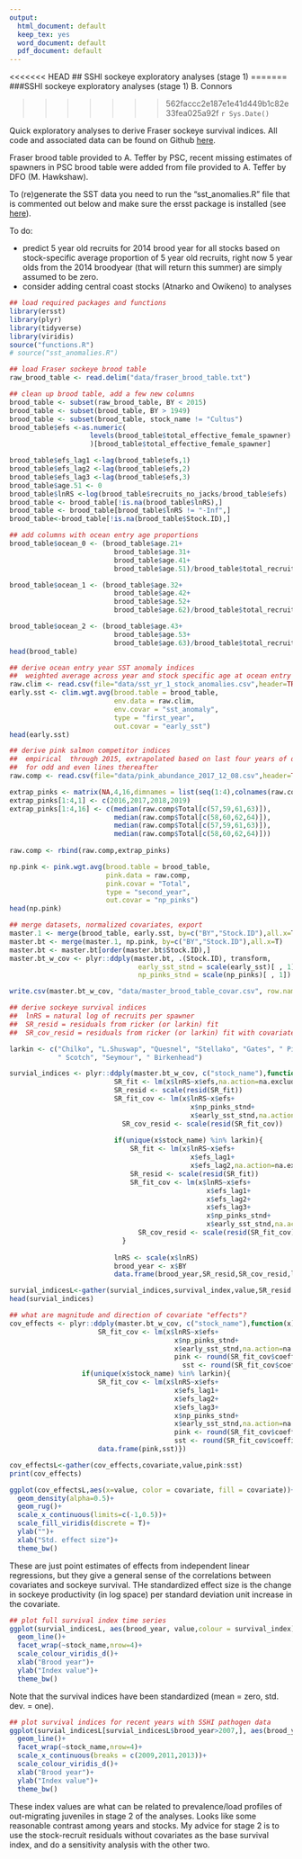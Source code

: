 ```yaml
---
output:
  html_document: default
  keep_tex: yes
  word_document: default
  pdf_document: default
---
```


<<<<<<< HEAD
## SSHI sockeye exploratory analyses (stage 1)
=======
###SSHI sockeye exploratory analyses (stage 1)
B. Connors

>>>>>>> 562faccc2e187e1e41d449b1c82e33fea025a92f
`r Sys.Date()`

Quick exploratory analyses to derive Fraser sockeye survival indices. All code and associated data can be found on Github [here](https://github.com/brendanmichaelconnors/SSHI-sockeye). 

Fraser brood table provided to A. Teffer by PSC, recent missing estimates of spawners in PSC brood table were added from file provided to A. Teffer by DFO (M. Hawkshaw).

To (re)generate the SST data you need to run the "sst_anomalies.R" file that is commented out below and make sure the ersst package is installed (see [here](https://github.com/michaelmalick/r-ersst)).

To do: 

* predict 5 year old recruits for 2014 brood year for all stocks based on stock-specific average proportion of 5 year old recruits, right now  5 year olds from the 2014 broodyear (that will return this summer) are simply assumed to be zero.
* consider adding central coast stocks (Atnarko and Owikeno) to analyses 

```r
## load required packages and functions
library(ersst)     
library(plyr)
library(tidyverse)
library(viridis)
source("functions.R")
# source("sst_anomalies.R") 
```
```r
## load Fraser sockeye brood table
raw_brood_table <- read.delim("data/fraser_brood_table.txt")

## clean up brood table, add a few new columns
brood_table <- subset(raw_brood_table, BY < 2015) 
brood_table <- subset(brood_table, BY > 1949) 
brood_table <- subset(brood_table, stock_name != "Cultus")  
brood_table$efs <-as.numeric(
                    levels(brood_table$total_effective_female_spawner)
                    )[brood_table$total_effective_female_spawner]

brood_table$efs_lag1 <-lag(brood_table$efs,1)
brood_table$efs_lag2 <-lag(brood_table$efs,2)
brood_table$efs_lag3 <-lag(brood_table$efs,3)
brood_table$age.51 <- 0
brood_table$lnRS <-log(brood_table$recruits_no_jacks/brood_table$efs)
brood_table <- brood_table[!is.na(brood_table$lnRS),] 
brood_table <- brood_table[brood_table$lnRS != "-Inf",] 
brood_table<-brood_table[!is.na(brood_table$Stock.ID),]

## add columns with ocean entry age proportions
brood_table$ocean_0 <- (brood_table$age.21+
                          brood_table$age.31+
                          brood_table$age.41+
                          brood_table$age.51)/brood_table$total_recruits

brood_table$ocean_1 <- (brood_table$age.32+
                          brood_table$age.42+
                          brood_table$age.52+
                          brood_table$age.62)/brood_table$total_recruits

brood_table$ocean_2 <- (brood_table$age.43+
                          brood_table$age.53+
                          brood_table$age.63)/brood_table$total_recruits
head(brood_table)
```

```r
## derive ocean entry year SST anomaly indices
##  weighted average across year and stock specific age at ocean entry
raw.clim <- read.csv(file="data/sst_yr_1_stock_anomalies.csv",header=TRUE)
early.sst <- clim.wgt.avg(brood.table = brood_table,
                          env.data = raw.clim,
                          env.covar = "sst_anomaly",
                          type = "first_year",
                          out.covar = "early_sst") 
head(early.sst)
```
```r
## derive pink salmon competitor indices
##  empirical  through 2015, extrapolated based on last four years of data 
##  for odd and even lines thereafter
raw.comp <- read.csv(file="data/pink_abundance_2017_12_08.csv",header=TRUE)

extrap_pinks <- matrix(NA,4,16,dimnames = list(seq(1:4),colnames(raw.comp)))
extrap_pinks[1:4,1] <- c(2016,2017,2018,2019)
extrap_pinks[1:4,16] <- c(median(raw.comp$Total[c(57,59,61,63)]),
                          median(raw.comp$Total[c(58,60,62,64)]),
                          median(raw.comp$Total[c(57,59,61,63)]),
                          median(raw.comp$Total[c(58,60,62,64)]))
  
raw.comp <- rbind(raw.comp,extrap_pinks)

np.pink <- pink.wgt.avg(brood.table = brood_table,
                        pink.data = raw.comp,
                        pink.covar = "Total",
                        type = "second_year",
                        out.covar = "np_pinks")
head(np.pink)
```
```r
## merge datasets, normalized covariates, export
master.1 <- merge(brood_table, early.sst, by=c("BY","Stock.ID"),all.x=T)
master.bt <- merge(master.1, np.pink, by=c("BY","Stock.ID"),all.x=T)
master.bt <- master.bt[order(master.bt$Stock.ID),]
master.bt_w_cov <- plyr::ddply(master.bt, .(Stock.ID), transform,
                                early_sst_stnd = scale(early_sst)[ , 1],
                                np_pinks_stnd = scale(np_pinks)[ , 1])  

write.csv(master.bt_w_cov, "data/master_brood_table_covar.csv", row.names=FALSE)
```
```r
## derive sockeye survival indices
##  lnRS = natural log of recruits per spawner
##  SR_resid = residuals from ricker (or larkin) fit 
##  SR_cov_resid = residuals from ricker (or larkin) fit with covariates  

larkin <- c("Chilko", "L.Shuswap", "Quesnel", "Stellako", "Gates", " Pitt", 
            " Scotch", "Seymour", " Birkenhead")

survial_indices <- plyr::ddply(master.bt_w_cov, c("stock_name"),function(x) {
                          SR_fit <- lm(x$lnRS~x$efs,na.action=na.exclude)
                          SR_resid <- scale(resid(SR_fit))
                          SR_fit_cov <- lm(x$lnRS~x$efs+
                                             x$np_pinks_stnd+
                                             x$early_sst_stnd,na.action=na.exclude)
	                        SR_cov_resid <- scale(resid(SR_fit_cov))
	                        
                          if(unique(x$stock_name) %in% larkin){
                              SR_fit <- lm(x$lnRS~x$efs+
                                             x$efs_lag1+
                                             x$efs_lag2,na.action=na.exclude)
                              SR_resid <- scale(resid(SR_fit))
                              SR_fit_cov <- lm(x$lnRS~x$efs+
                                                 x$efs_lag1+
                                                 x$efs_lag2+
                                                 x$efs_lag3+
                                                 x$np_pinks_stnd+
                                                 x$early_sst_stnd,na.action=na.exclude)
    	                        SR_cov_resid <- scale(resid(SR_fit_cov))                            
                            }
	                        
                          lnRS <- scale(x$lnRS)
                          brood_year <- x$BY
                          data.frame(brood_year,SR_resid,SR_cov_resid,lnRS)})

survial_indicesL<-gather(survial_indices,survival_index,value,SR_resid:lnRS)
head(survial_indices)
```
```r
## what are magnitude and direction of covariate "effects"?
cov_effects <- plyr::ddply(master.bt_w_cov, c("stock_name"),function(x) {
                      SR_fit_cov <- lm(x$lnRS~x$efs+
                                         x$np_pinks_stnd+
                                         x$early_sst_stnd,na.action=na.exclude)
                                         pink <- round(SR_fit_cov$coefficients[3],digits=3)
	                                       sst <- round(SR_fit_cov$coefficients[4],digits=3)
                  if(unique(x$stock_name) %in% larkin){
                      SR_fit_cov <- lm(x$lnRS~x$efs+
                                         x$efs_lag1+
                                         x$efs_lag2+
                                         x$efs_lag3+
                                         x$np_pinks_stnd+
                                         x$early_sst_stnd,na.action=na.exclude)
                                         pink <- round(SR_fit_cov$coefficients[6],digits=3)
                                         sst <- round(SR_fit_cov$coefficients[7],digits=3)}
                      data.frame(pink,sst)})

cov_effectsL<-gather(cov_effects,covariate,value,pink:sst)
print(cov_effects)

ggplot(cov_effectsL,aes(x=value, color = covariate, fill = covariate))+
  geom_density(alpha=0.5)+
  geom_rug()+
  scale_x_continuous(limits=c(-1,0.5))+
  scale_fill_viridis(discrete = T)+
  ylab("")+
  xlab("Std. effect size")+
  theme_bw()
```
These are just point estimates of effects from independent linear regressions, but they give a general sense of the correlations between covariates and sockeye survival. THe standardized effect size is the change in sockeye productivity (in log space) per standard deviation unit increase in the covariate.
```r
## plot full survival index time series
ggplot(survial_indicesL, aes(brood_year, value,colour = survival_index)) +
  geom_line()+
  facet_wrap(~stock_name,nrow=4)+
  scale_colour_viridis_d()+
  xlab("Brood year")+
  ylab("Index value")+
  theme_bw()
```
Note that the survival indices have been standardized (mean = zero,  std. dev. = one).
```r
## plot survival indices for recent years with SSHI pathogen data
ggplot(survial_indicesL[survial_indicesL$brood_year>2007,], aes(brood_year, value, colour = survival_index)) +
  geom_line()+
  facet_wrap(~stock_name,nrow=4)+
  scale_x_continuous(breaks = c(2009,2011,2013))+ 
  scale_colour_viridis_d()+
  xlab("Brood year")+
  ylab("Index value")+
  theme_bw()
```
These index values are what can be related to prevalence/load profiles of out-migrating juveniles in stage 2 of the analyses. Looks like some reasonable contrast among years and stocks. My advice for stage 2 is to use the stock-recruit residuals without covariates as the base survival index, and do a sensitivity analysis with the other two. 